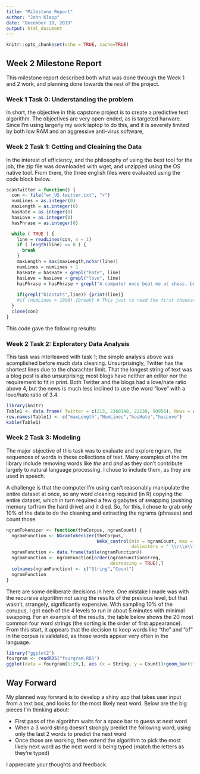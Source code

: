 ```yaml
---
title: "Milestone Report"
author: "John Klapp"
date: "December 18, 2019"
output: html_document
---
```


```r
knitr::opts_chunk$set(echo = TRUE, cache=TRUE)
```

## Week 2 Milestone Report
This milestone report described both what was done through the Week 1 and 2 work, and planning done towards the rest of the project. 

### Week 1 Task 0: Understanding the problem
In short, the objective in this capstone project is to create a predictive text algorithm. The objectives are very open-ended, as is targeted harware. Since I'm using largerly my work laptop to do this, and it is severely limited by both low RAM and an aggressive anti-virus software, 

### Week 2 Task 1: Getting and Cleaining the Data
In the interest of efficiency, and the philosophy of using the best tool for the job, the zip file was downloaded with wget, and unzipped using the OS native tool. From there, the three english files were evaluated using the code block below. 

```r

scanTwitter = function() {
  con <- file("en_US.twitter.txt", "r")
  numLines = as.integer(0)
  maxLength = as.integer(0)
  hasHate = as.integer(0)
  hasLove = as.integer(0)
  hasPhrase = as.integer(0)

  while ( TRUE ) {
    line = readLines(con, n = 1)
    if ( length(line) == 0 ) {
      break
    }
    maxLength = max(maxLength,nchar(line))
    numLines = numLines + 1
    hasHate = hasHate + grepl("hate", line)
    hasLove = hasLove + grepl("love", line)
    hasPhrase = hasPhrase + grepl("A computer once beat me at chess, but it was no match for me at kickboxing",line)
    
    if(grepl("biostats",line)) {print(line)}
    #if (numLines > 1000) {break} # This just to read the first thousand to test
  }
  close(con)
}
```

This code gave the following results: 


### Week 2 Task 2: Exploratory Data Analysis
This task was interleaved with task 1; the simple analysis above was acomplished before much data cleaning. Unsurprisingly, Twitter has the shortest lines due to the charachter limit. That the longest string of text was a blog post is also unsurprising; most blogs have neither an editor nor the requirement to fit in print. Both Twitter and the blogs had a love/hate ratio above 4, but the news is much less inclined to use the word "love" with a love/hate ratio of 3.4. 

```r
library(knitr)
Table1 <- data.frame( Twitter = c(213, 2360148, 22138, 90956), News = c(5760, 77259, 322, 1105), Blogs = c(40835, 899288, 11098, 49167))
row.names(Table1) <- c("maxLength","NumLines","hasHate","hasLove")
kable(Table1)

```

### Week 2 Task 3: Modeling
The major objective of this task was to evaluate and explore ngram, the sequences of words in these collections of text. Many examples of the *tm* library include removing words like *the* and *and* as they don't contribute largely to natural language processing. I chose to include them, as they are used in speech. 

A challenge is that the computer I'm using can't reasonably manipulate the entire dataset at once, so any word cleaning required (in R) copying the entire dataset, which in turn required a few gigabytes of swapping (pushing memory to/from the hard drive) and it died. So, for this, I chose to grab only 10% of the data to do the cleaning and extracting the ngrams (phrases) and count those.

```r
ngramTokenizer <- function(theCorpus, ngramCount) {
  ngramFunction <- NGramTokenizer(theCorpus, 
                                  Weka_control(min = ngramCount, max = ngramCount, 
                                               delimiters = " \\r\\n\\t.,;:\"()?!"))
  ngramFunction <- data.frame(table(ngramFunction))
  ngramFunction <- ngramFunction[order(ngramFunction$Freq, 
                                       decreasing = TRUE),]
  colnames(ngramFunction) <- c("String","Count")
  ngramFunction
}
```

There are some deliberate decisions in here. One mistake I made was with the recursive algorithm not using the results of the previous level, but that wasn't, strangely, significantly expensive. With sampling 10% of the corupus, I got each of the 4 levels to run in about 5 minutes with minimal swapping. For an example of the results, the table below shows the 20 most common four word strings (the sorting is the order of first appearance). From this start, it appears that the decision to keep words like "the" and "of" in the corpus is validated, as those words appear very often in the language. 

```r
library("ggplot2")
fourgram <- readRDS("fourgram.RDS")
ggplot(data = fourgram[1:20,], aes (x = String, y = Count))+geom_bar(stat="identity")+coord_flip()
```

## Way Forward
My planned way forward is to develop a shiny app that takes user input from a text box, and looks for the most likely next word. Below are the big pieces I'm thinking about:

* First pass of the algorithm waits for a space bar to guess at next word
* When a 3 word string doesn't strongly predict the following word, using only the last 2 words to predict the next word
* Once those are working, then extend the algorithm to pick the most likely next word as the next word is being typed (match the letters as they're typed)

I appreciate your thoughts and feedback.
